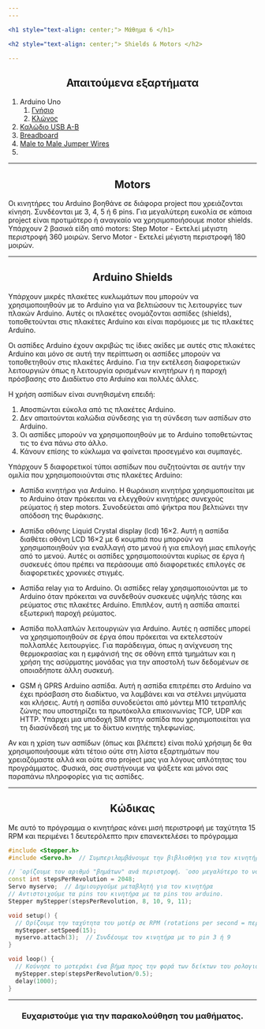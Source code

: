 ```yaml
---
---

<h1 style="text-align: center;"> Μάθημα 6 </h1>

<h2 style="text-align: center;"> Shields & Motors </h2>

---
```


<h2 style="text-align: center;"> Απαιτούμενα εξαρτήματα </h2>

1. Arduino Uno
    1. [Γνήσιο](https://grobotronics.com/arduino-uno-rev3.html)
    2. [Κλώνος](https://grobotronics.com/funduino-uno-rev3.html)
2. [Καλώδιο USB A-B](https://grobotronics.com/usb-2.0-a-b-1.8m.html)
3. [Breadboard](https://grobotronics.com/breadboard-400-tie-point-white-half-size.html)
4. [Male to Male Jumper Wires](https://grobotronics.com/jumper-wires-15cm-male-to-male-pack-of-10.html)
5. []()

---

<h2 style="text-align: center;"> Motors </h2>

Οι κινητήρες του Arduino βοηθάνε σε διάφορα project που χρειάζονται κίνηση. Συνδέονται με 3, 4, 5 ή 6 pins. 
Για μεγαλύτερη ευκολία σε κάποια project είναι προτιμότερο ή αναγκαίο να χρησιμοποιήσουμε motor shields.
Υπάρχουν 2 βασικά είδη από motors:
Step Motor - Εκτελεί μέγιστη περιστροφή 360 μοιρών.
Servo Motor - Εκτελεί μέγιστη περιστροφή 180 μοιρών.

---

<h2 style="text-align: center;"> Arduino Shields </h2>

Υπάρχουν μικρές πλακέτες κυκλωμάτων που μπορούν να χρησιμοποιηθούν με το Arduino για να βελτιώσουν τις λειτουργίες των πλακών Arduino. Αυτές οι πλακέτες ονομάζονται ασπίδες (shields), τοποθετούνται στις πλακέτες Arduino και είναι παρόμοιες με τις πλακέτες Arduino. 

Οι ασπίδες Arduino έχουν ακριβώς τις ίδιες ακίδες με αυτές στις πλακέτες Arduino και μόνο σε αυτή την περίπτωση οι ασπίδες μπορούν να τοποθετηθούν στις πλακέτες Arduino. Για την εκτέλεση διαφορετικών λειτουργιών όπως η λειτουργία ορισμένων κινητήρων ή η παροχή πρόσβασης στο Διαδίκτυο στο Arduino και πολλές άλλες. 

Η χρήση ασπίδων είναι συνηθισμένη επειδή:
1. Αποσπώνται εύκολα από τις πλακέτες Arduino.
2. Δεν απαιτούνται καλώδια σύνδεσης για τη σύνδεση των ασπίδων στο Arduino.
3. Οι ασπίδες μπορούν να χρησιμοποιηθούν με το Arduino τοποθετώντας τις το ένα πάνω στο άλλο.
4. Κάνουν επίσης το κύκλωμα να φαίνεται προσεγμένο και συμπαγές.

Υπάρχουν 5 διαφορετικοί τύποι ασπίδων που συζητούνται σε αυτήν την ομιλία που χρησιμοποιούνται στις πλακέτες Arduino:

* Ασπίδα κινητήρα για Arduino.
    Η θωράκιση κινητήρα χρησιμοποιείται με το Arduino όταν πρόκειται να ελεγχθούν κινητήρες συνεχούς ρεύματος ή step motors. 
    Συνοδεύεται από ψήκτρα που βελτιώνει την απόδοση της θωράκισης.

* Ασπίδα οθόνης Liquid Crystal display (lcd) 16×2.
    Αυτή η ασπίδα διαθέτει οθόνη LCD 16×2 με 6 κουμπιά που μπορούν να χρησιμοποιηθούν για εναλλαγή στο μενού ή για επιλογή μιας επιλογής από το μενού. 
    Αυτές οι ασπίδες χρησιμοποιούνται κυρίως σε έργα ή συσκευές όπου πρέπει να περάσουμε από διαφορετικές επιλογές σε διαφορετικές χρονικές στιγμές.

* Ασπίδα relay για το Arduino.
    Οι ασπίδες relay χρησιμοποιούνται με το Arduino όταν πρόκειται να συνδεθούν συσκευές υψηλής τάσης και ρεύματος στις πλακέτες Arduino.
    Επιπλέον, αυτή η ασπίδα απαιτεί εξωτερική παροχή ρεύματος.

* Ασπίδα πολλαπλών λειτουργιών για Arduino.
    Αυτές η ασπίδες μπορεί να χρησιμοποιηθούν σε έργα όπου πρόκειται να εκτελεστούν πολλαπλές λειτουργίες. 
    Για παράδειγμα, όπως η ανίχνευση της θερμοκρασίας και η εμφάνισή της σε οθόνη επτά τμημάτων και η χρήση της ασύρματης μονάδας για την αποστολή των δεδομένων σε οποιαδήποτε άλλη συσκευή.

* GSM ή GPRS Arduino ασπίδα.
    Αυτή η ασπίδα επιτρέπει στο Arduino να έχει πρόσβαση στο διαδίκτυο, να λαμβάνει και να στέλνει μηνύματα και κλήσεις. 
    Αυτή η ασπίδα συνοδεύεται από μόντεμ M10 τετραπλής ζώνης που υποστηρίζει τα πρωτόκολλα επικοινωνίας TCP, UDP και HTTP. 
    Υπάρχει μια υποδοχή SIM στην ασπίδα που χρησιμοποιείται για τη διασύνδεσή της με το δίκτυο κινητής τηλεφωνίας.


Αν και η χρίση των ασπίδων (όπως και βλέπετε) είναι πολύ χρήσιμη δε θα χρησιμοποιήσουμε κάτι τέτοιο ούτε στη λίστα εξαρτημάτων που χρειαζόμαστε αλλά και ούτε στο project μας για λόγους απλότητας του προγράμματος.
Φυσικά, σας συστήνουμε να ψάξετε και μόνοι σας παραπάνω πληροφορίες για τις ασπίδες.

---

<h2 style="text-align: center;"> Κώδικας </h2>

Με αυτό το πρόγραμμα ο κινητήρας κάνει μισή περιστροφή με ταχύτητα 15 RPM και περιμένει 1 δευτερόλεπτο πριν επανεκτελέσει το πρόγραμμα

```cpp
#include <Stepper.h>
#include <Servo.h>  // Συμπεριλαμβάνουμε την βιβλιοθήκη για τον κινητήρα

// ¨ορίζουμε τον αριθμό "βημάτων" ανά περιστροφή. ¨οσο μεγαλύτερο το νούμερο τόσο πιο ομαλά γίνετε η περιστροφή. Ένα ιδανικό νούμερο είναι το 2048.
const int stepsPerRevolution = 2048;
Servo myservo;  // Δημιουργούμε μεταβλητή για τον κινητήρα
// Αντιστοιχούμε τα pins του κινητήρα με τα pins του arduino.
Stepper myStepper(stepsPerRevolution, 8, 10, 9, 11);

void setup() {
  // Ορίζουμε την ταχύτητα του μοτέρ σε RPM (rotations per second = περιστροφές ανά δευτερόλεπτο)
  myStepper.setSpeed(15);
  myservo.attach(3);  // Συνδέουμε τον κινητήρα με το pin 3 ή 9
}

void loop() {
  // Κούνησε το μοτεράκι ένα βήμα προς την φορά των δείκτων του ρολογιού
  myStepper.step(stepsPerRevolution/0.5);
  delay(1000);
}
```

---

<h3 style="text-align: center;"> Ευχαριστούμε για την παρακολούθηση του μαθήματος. </h3>